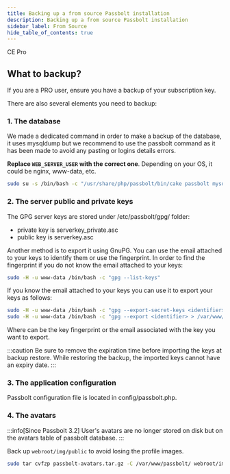 ```yaml
---
title: Backing up a from source Passbolt installation
description: Backing up a from source Passbolt installation
sidebar_label: From Source
hide_table_of_contents: true
---
```



<div style={{display: "flex", gap: "1rem"}}>
  <Chips link="https://www.passbolt.com/ce/docker" isUnderMainTitle={true}>CE</Chips>
  <Chips link="https://www.passbolt.com/pricing/pro" isUnderMainTitle={true}>Pro</Chips>
</div>

<Prerequisites />

## What to backup?

If you are a PRO user, ensure you have a backup of your subscription key.

There are also several elements you need to backup:

### 1. The database

We made a dedicated command in order to make a backup of the database, it uses mysqldump but we recommend to use the passbolt command as it has been made to avoid any pasting or logins details errors.

__Replace `WEB_SERVER_USER` with the correct one__. Depending on your OS, it could be nginx, www-data, etc.
```bash
sudo su -s /bin/bash -c "/usr/share/php/passbolt/bin/cake passbolt mysql_export" WEB_SERVER_USER
```

### 2. The server public and private keys

The GPG server keys are stored under /etc/passbolt/gpg/ folder:

* private key is serverkey_private.asc
* public key is serverkey.asc

Another method is to export it using GnuPG. You can use the email attached to your keys to identify them or use the fingerprint. In order to find the fingerprint if you do not know the email attached to your keys:

```bash
sudo -H -u www-data /bin/bash -c "gpg --list-keys"
```

If you know the email attached to your keys you can use it to export your keys as follows:

```bash
sudo -H -u www-data /bin/bash -c "gpg --export-secret-keys <identifier> > /var/www/passbolt/config/gpg/private.asc" www-data
sudo -H -u www-data /bin/bash -c "gpg --export <identifier> > /var/www/passbolt/config/gpg/public.asc" www-data
```

Where can be the key fingerprint or the email associated with the key you want to export.

:::caution
Be sure to remove the expiration time before importing the keys at backup restore. While restoring the backup, the imported keys cannot have an expiry date.
:::

### 3. The application configuration

Passbolt configuration file is located in config/passbolt.php.

### 4. The avatars

:::info[Since Passbolt 3.2]
User's avatars are no longer stored on disk but on the avatars table of passbolt database.
:::

Back up `webroot/img/public` to avoid losing the profile images.

```bash
sudo tar cvfzp passbolt-avatars.tar.gz -C /var/www/passbolt/ webroot/img/avatar
```

<BackupList />
<MigrateOldToNew />
<SecretKeys />
